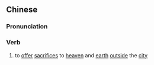 ==Chinese==
{{zh-forms}}

===Pronunciation===
{{zh-pron
|m=jiāosì
|c=gaau1 zi6
|cat=v
}}

===Verb===
{{zh-verb}}

# {{lb|zh|literary|archaic}} to [[offer]] [[sacrifice]]s to [[heaven]] and [[earth]] [[outside]] the [[city]] {{gloss|of an emperor}}